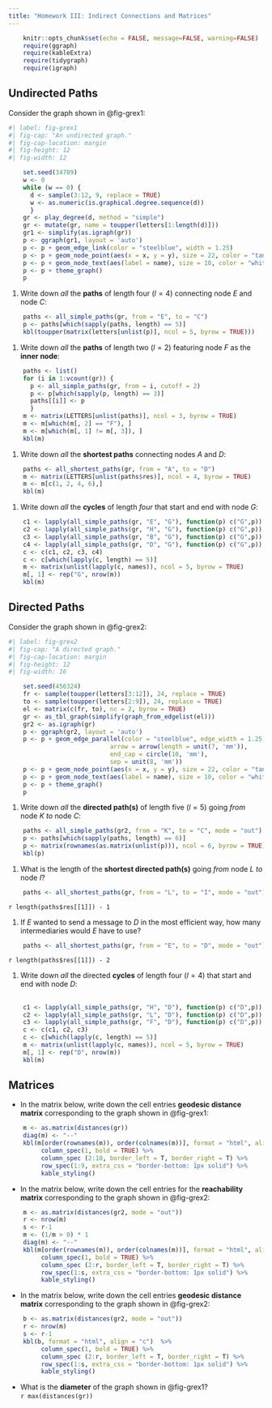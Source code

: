 ```yaml
---
title: "Homework III: Indirect Connections and Matrices"
---
```


```r
    knitr::opts_chunk$set(echo = FALSE, message=FALSE, warning=FALSE)
    require(ggraph)
    require(kableExtra)
    require(tidygraph)
    require(igraph)
```

## Undirected Paths

Consider the graph shown in @fig-grex1:

```r
#| label: fig-grex1
#| fig-cap: "An undirected graph."
#| fig-cap-location: margin   
#| fig-height: 12
#| fig-width: 12

    set.seed(34789)
    w <- 0
    while (w == 0) {
      d <- sample(3:12, 9, replace = TRUE)
      w <- as.numeric(is.graphical.degree.sequence(d))
      }    
    gr <- play_degree(d, method = "simple")
    gr <- mutate(gr, name = toupper(letters[1:length(d)]))
    gr1 <- simplify(as.igraph(gr))
    p <- ggraph(gr1, layout = 'auto') 
    p <- p + geom_edge_link(color = "steelblue", width = 1.25) 
    p <- p + geom_node_point(aes(x = x, y = y), size = 22, color = "tan2") 
    p <- p + geom_node_text(aes(label = name), size = 10, color = "white")
    p <- p + theme_graph() 
    p
```

1. Write down *all* the **paths** of length four ($l = 4$) connecting node *E* and node *C*:
<br>
```r
    paths <- all_simple_paths(gr, from = "E", to = "C")
    p <- paths[which(sapply(paths, length) == 5)]
    kbl(toupper(matrix(letters[unlist(p)], ncol = 5, byrow = TRUE)))
```

1. Write down *all* the **paths** of length two ($l = 2$) featuring node *F* as the **inner node**:
<br>
```r
    paths <- list()
    for (i in 1:vcount(gr)) {
      p <- all_simple_paths(gr, from = i, cutoff = 2)
      p <- p[which(sapply(p, length) == 3)]
      paths[[i]] <- p
      }
    m <- matrix(LETTERS[unlist(paths)], ncol = 3, byrow = TRUE)
    m <- m[which(m[, 2] == "F"), ]
    m <- m[which(m[, 1] != m[, 3]), ]
    kbl(m)
```

1. Write down *all* the **shortest paths** connecting nodes *A* and *D*:
<br>
```r
    paths <- all_shortest_paths(gr, from = "A", to = "D")
    m <- matrix(LETTERS[unlist(paths$res)], ncol = 4, byrow = TRUE)
    m <- m[c(1, 2, 4, 6),]
    kbl(m)
```


1. Write down *all* the **cycles** of length *four* that start and end with node *G*:
```r
    c1 <- lapply(all_simple_paths(gr, "E", "G"), function(p) c("G",p))
    c2 <- lapply(all_simple_paths(gr, "H", "G"), function(p) c("G",p))
    c3 <- lapply(all_simple_paths(gr, "B", "G"), function(p) c("G",p))
    c4 <- lapply(all_simple_paths(gr, "D", "G"), function(p) c("G",p))
    c <- c(c1, c2, c3, c4)
    c <- c[which(lapply(c, length) == 5)]
    m <- matrix(unlist(lapply(c, names)), ncol = 5, byrow = TRUE)
    m[, 1] <- rep("G", nrow(m))
    kbl(m)
```

## Directed Paths

Consider the graph shown in @fig-grex2:

```r
#| label: fig-grex2
#| fig-cap: "A directed graph."
#| fig-cap-location: margin   
#| fig-height: 12
#| fig-width: 16

    set.seed(456324)
    fr <- sample(toupper(letters[3:12]), 24, replace = TRUE)
    to <- sample(toupper(letters[2:9]), 24, replace = TRUE)
    el <- matrix(c(fr, to), nc = 2, byrow = TRUE)
    gr <- as_tbl_graph(simplify(graph_from_edgelist(el)))
    gr2 <- as.igraph(gr)
    p <- ggraph(gr2, layout = 'auto') 
    p <- p + geom_edge_parallel(color = "steelblue", edge_width = 1.25,
                            arrow = arrow(length = unit(7, 'mm')),
                            end_cap = circle(10, 'mm'), 
                            sep = unit(8, 'mm'))
    p <- p + geom_node_point(aes(x = x, y = y), size = 22, color = "tan2") 
    p <- p + geom_node_text(aes(label = name), size = 10, color = "white")
    p <- p + theme_graph() 
    p
```

1. Write down *all* the **directed path(s)** of length five ($l = 5$) going *from* node *K* *to* node *C*:
<br>
```r
    paths <- all_simple_paths(gr2, from = "K", to = "C", mode = "out")
    p <- paths[which(sapply(paths, length) == 6)]
    p <- matrix(rownames(as.matrix(unlist(p))), ncol = 6, byrow = TRUE)
    kbl(p)
```

1. What is the length of the **shortest directed path(s)** going *from* node *L* *to* node *I*?
<br>
```r
    paths <- all_shortest_paths(gr, from = "L", to = "I", mode = "out")
```
`r length(paths$res[[1]]) - 1`

1. If *E* wanted to send a message to *D* in the most efficient way, how many intermediaries would *E* have to use?
<br>
```r
    paths <- all_shortest_paths(gr, from = "E", to = "D", mode = "out")
```
`r length(paths$res[[1]]) - 2`

1. Write down *all* the directed **cycles** of length four ($l = 4$) that start and end with node *D*:
<br>
<br>
```r
    c1 <- lapply(all_simple_paths(gr, "H", "D"), function(p) c("D",p))
    c2 <- lapply(all_simple_paths(gr, "L", "D"), function(p) c("D",p))
    c3 <- lapply(all_simple_paths(gr, "F", "D"), function(p) c("D",p))
    c <- c(c1, c2, c3)
    c <- c[which(lapply(c, length) == 5)]
    m <- matrix(unlist(lapply(c, names)), ncol = 5, byrow = TRUE)
    m[, 1] <- rep("D", nrow(m))
    kbl(m)
```


## Matrices

- In the matrix below, write down the cell entries **geodesic distance matrix** corresponding to the graph shown in @fig-grex1:

```r
    m <- as.matrix(distances(gr))
    diag(m) <- "--"
    kbl(m[order(rownames(m)), order(colnames(m))], format = "html", align = "c")  %>% 
         column_spec(1, bold = TRUE) %>% 
         column_spec (2:10, border_left = T, border_right = T) %>%
         row_spec(1:9, extra_css = "border-bottom: 1px solid") %>%
         kable_styling()
```



- In the matrix below, write down the cell entries for the **reachability matrix** corresponding to the graph shown in @fig-grex2:

```r
    m <- as.matrix(distances(gr2, mode = "out"))
    r <- nrow(m)
    s <- r-1
    m <- (1/m > 0) * 1
    diag(m) <- "--"
    kbl(m[order(rownames(m)), order(colnames(m))], format = "html", align = "c")  %>% 
         column_spec(1, bold = TRUE) %>% 
         column_spec (2:r, border_left = T, border_right = T) %>%
         row_spec(1:s, extra_css = "border-bottom: 1px solid") %>%
         kable_styling()
```


- In the matrix below, write down the cell entries **geodesic distance matrix** corresponding to the graph shown in @fig-grex2:

```r
    b <- as.matrix(distances(gr2, mode = "out"))
    r <- nrow(m)
    s <- r-1
    kbl(b, format = "html", align = "c")  %>% 
         column_spec(1, bold = TRUE) %>% 
         column_spec (2:r, border_left = T, border_right = T) %>%
         row_spec(1:s, extra_css = "border-bottom: 1px solid") %>%
         kable_styling()
```

- What is the **diameter** of the graph shown in @fig-grex1?
<br>
`r max(distances(gr))`
<br>


